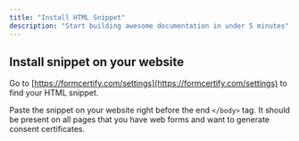 ```yaml
---
title: "Install HTML Snippet"
description: "Start building awesome documentation in under 5 minutes"
---
```


## Install snippet on your website

Go to [https://formcertify.com/settings](https://formcertify.com/settings) to find your HTML snippet.

Paste the snippet on your website right before the end `</body>` tag. It should be present on all pages that you have web forms and want to generate consent certificates.